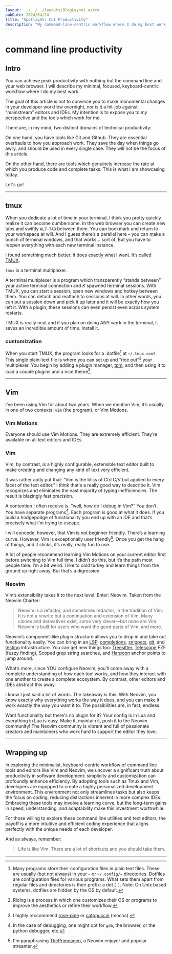```yaml
---
layout: ../../../layouts/BlogLayout.astro
pubDate: 2024/04/24
title: "Spotlight: CLI Productivity"
description: "My command-line-centric workflow where I do my best work."
---
```



# command line productivity

## Intro

You can achieve peak productivity with nothing but the command line and your web browser. I will describe my minimal, focused, keyboard-centric workflow where I do my best work.

The goal of this article is not to convince you to make monumental changes in your developer workflow overnight, nor is it a hit-job against “mainstream” editors and IDEs. My intention is to expose you to my perspective and the tools which work for me.

There are, in my mind, two distinct domains of technical productivity:

On one hand, you have tools like Git and Github. They are essential overhauls to how you approach work. They save the day when things go awry, and should be used in every single case. They will not be the focus of this article.

On the other hand, there are tools which genuinely increase the rate at which you produce code and complete tasks. This is what I am showcasing today.

Let's go!

---

## tmux

When you dedicate a lot of time in your terminal, I think you pretty quickly realize it can become cumbersome. In the web browser you can create new tabs and swiftly `ALT-TAB` between them. You can bookmark and return to your workspace at will. And I guess there’s a parallel here – you can make a bunch of terminal windows, and that works… sort of. But you have to reopen everything with each new terminal instance.

I found something much better. It does exactly what I want. It’s called [TMUX](https://tmuxcheatsheet.com/how-to-install-tmux/).

`tmux` is a terminal multiplexer.

<BlogPicture src="https://omniti.com/i/terminal_multiplexing_before_and_after-small.png" alt="Multiplexing Diagram" />

A terminal multiplexer is a program which transparently “stands between” your active terminal connection and <i>K</i> spawned terminal sessions. With TMUX, you can start a session, open new windows and hotkey between them. You can detach and reattach to sessions at will. In other words, you can put a session down and pick it up later and it will be exactly how you left it. With a plugin, these sessions can even persist even across system restarts. 

TMUX is really neat and if you plan on doing ANY work in the terminal, it saves an incredible amount of time. Install it.

### customization

When you start TMUX, the program looks for a .dotfile[^1] at `~/.tmux.conf`. This single plain-text file is where you can set up and “rice out”[^2] your multiplexer. You begin by adding a plugin manager, [tpm](https://github.com/tmux-plugins/tpm), and then using it to load a couple plugins and a nice theme[^3]. 

---

## Vim

I’ve been using Vim for about two years. When we mention Vim, it’s usually in one of two contexts: `vim` (the program), or Vim Motions.

### Vim Motions

Everyone should use Vim Motions. They are extremely efficient. They’re available on all text editors and IDEs.

### Vim

Vim, by contrast, is a highly configurable, extensible text editor built to make creating and changing any kind of text very efficient. 

It was rather aptly put that: “Vim is the bliss of Ctrl C/V but applied to every facet of the text editor.” I think that's a really good way to describe it. Vim recognizes and eliminates the vast majority of typing inefficiencies. The result is blazingly fast precision.

A contention I often receive is, “well, how do I debug in Vim?” You don’t. You have separate programs[^4]. Each program is good at what it does. If you build a hodgepodge of functionality you end up with an IDE and that’s precisely what I’m trying to escape. 

I will concede, however,  that Vim is not beginner friendly. There’s a learning curve. However, Vim is exceptionally user friendly[^5]. Once you get the hang of things, and it clicks, it’s really, really fun to use. 

A lot of people recommend learning Vim Motions on your current editor first before switching to Vim full time. I didn’t do this, but it’s the path most people take. I’m a bit weird. I like to cold turkey and learn things from the ground up right away. But that’s a digression. 

### Neovim

Vim’s extensibility takes it to the next level. Enter: Neovim. Taken from the Neovim Charter: 

> Neovim is a refactor, and sometimes redactor, in the tradition of Vim.  It is not a rewrite but a continuation and extension of Vim. Many clones and derivatives exist, some very clever—but none are Vim. Neovim is built for users who want the good parts of Vim, and more.

Neovim’s component-like plugin structure allows you to drop in and take out functionality easily. You can bring in an [LSP](https://github.com/neovim/nvim-lspconfig), [completions](https://github.com/hrsh7th/nvim-cmp), [snippets](https://github.com/L3MON4D3/LuaSnip), [git](https://github.com/tpope/vim-fugitive), and [testing](https://github.com/nvim-neotest/neotest) infrastructure. You can get new things too: [Treesitter](https://github.com/nvim-treesitter), [Telescope](https://github.com/nvim-telescope/telescope.nvim) FZF (fuzzy finding), Scoped grep string searches, and [Harpoon](https://github.com/ThePrimeagen/harpoon/tree/harpoon2) anchor points to jump around.

What’s more, since YOU configure Neovim, you’ll come away with a complete understanding of how each tool works, and how they interact with one another to create a complete ecosystem. By contrast, other editors and IDEs abstract this away. 

I know I just said a lot of words. The takeaway is this: With Neovim, you know exactly why everything works the way it does, and you can make it work exactly the way you want it to. The possibilities are, in fact, endless. 

Want functionality but there's no plugin for it? Your config is in Lua and everything in Lua is easy. Make it, maintain it, push it to the Neovim community! The Neovim community is vibrant and full of passionate creators and maintainers who work hard to support the editor they love.

---

## Wrapping up

In exploring the minimalist, keyboard-centric workflow of command line tools and editors like Vim and Neovim, we uncover a significant truth about productivity in software development: simplicity and customization can profoundly enhance efficiency. By adopting tools such as Tmux and Vim, developers are equipped to create a highly personalized development environment. This environment not only streamlines tasks but also keeps the focus on coding, reducing distractions inherent in more complex IDEs. Embracing these tools may involve a learning curve, but the long-term gains in speed, understanding, and adaptability make this investment worthwhile. 

For those willing to explore these command line utilities and text editors, the payoff is a more intuitive and efficient coding experience that aligns perfectly with the unique needs of each developer.

And as always, remember:

> Life is like Vim: There are a lot of shortcuts and you should take them.

---

[^1]: Many programs store their configuration files in plain text files. These 
are usually (but not always) in your `~` or `~/.config/~` directories. Dotfiles
are configuration files for various programs. What sets them apart
from regular files and directories is their prefix: a dot (`.`).
Note: On Unix based systems, dotfiles are hidden by the OS by default. 

[^2]: Ricing is a process in which one customizes their OS or programs to improve the aesthetics or refine their workflow.
[^3]: I highly reccommend [rose-pine](https://github.com/rose-pine/tmux) or [catppuccin](https://github.com/catppuccin/tmux) (mocha).
[^4]: In the case of debugging, one might opt for `gdb`, the browser, or the python debugger, etc.
[^5]: I'm paraphrasing [ThePrimeagen](https://github.com/ThePrimeagen), a Neovim enjoyer and popular streamer.

